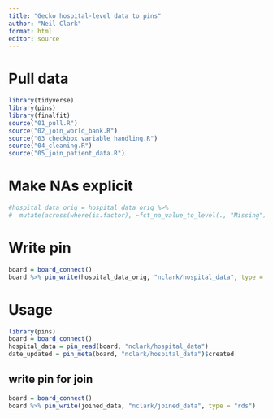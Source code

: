 ```yaml
---
title: "Gecko hospital-level data to pins"
author: "Neil Clark"
format: html
editor: source
---
```


# Pull data

```r
library(tidyverse)
library(pins)
library(finalfit)
source("01_pull.R")
source("02_join_world_bank.R")
source("03_checkbox_variable_handling.R")
source("04_cleaning.R")
source("05_join_patient_data.R")
```

# Make NAs explicit

```r
#hospital_data_orig = hospital_data_orig %>% 
#  mutate(across(where(is.factor), ~fct_na_value_to_level(., "Missing")))
```

# Write pin

```r
board = board_connect()
board %>% pin_write(hospital_data_orig, "nclark/hospital_data", type = "rds")
```

# Usage

```r
library(pins)
board = board_connect()
hospital_data = pin_read(board, "nclark/hospital_data")
date_updated = pin_meta(board, "nclark/hospital_data")$created
```

## write pin for join

```r

board = board_connect()
board %>% pin_write(joined_data, "nclark/joined_data", type = "rds")
```
